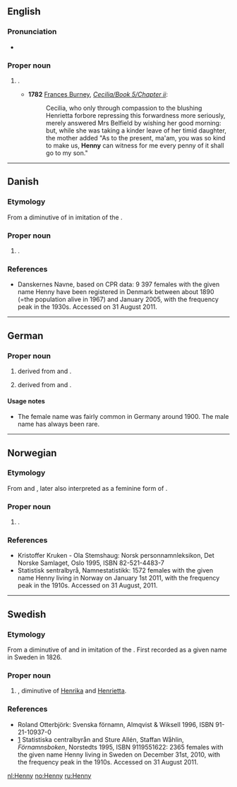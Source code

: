 ==English==

===Pronunciation===
* {{rhymes|ɛni|lang=en}}

===Proper noun===
{{en-proper noun}}

# {{given name|female|diminutive=Henrietta}}.
#* '''1782''' [[w:Frances Burney|Frances Burney]], ''[[s:Cecilia/Book 5/Chapter ii|Cecilia/Book 5/Chapter ii]]'':
#*: Cecilia, who only through compassion to the blushing Henrietta forbore repressing this forwardness more seriously, merely answered Mrs Belfield by wishing her good morning: but, while she was taking a kinder leave of her timid daughter, the mother added "As to the present, ma'am, you was so kind to make us, '''Henny''' can witness for me every penny of it shall go to my son."

----

==Danish==

===Etymology===
From a diminutive of {{term|Henriette|lang=da}} in imitation of the {{etyl|en|da}} {{term|Henny|lang=en}}.

===Proper noun===
{{head|da|proper noun}}

# {{given name|female|lang=da}}.

===References===
* [http://www.danskernesnavne.navneforskning.ku.dk/ ] Danskernes Navne, based on CPR data: 9 397 females with the given name Henny have been registered in Denmark between about 1890 (=the population alive in 1967) and January 2005, with the frequency peak in the 1930s. Accessed on 31 August 2011.

----

==German==

===Proper noun===
{{head|de|proper noun}}

# {{given name|female|lang=de}} derived from {{term|Henriette|lang=de}} and {{term|Johanna|lang=de}}.
# {{given name|male|lang=de}} derived from {{term|Heinrich|lang=de}} and {{term|Johannes|lang=de}}.

====Usage notes====
* The female name was fairly common in Germany around 1900. The male name has always been rare.

----

==Norwegian==

===Etymology===
From {{term|Henriette|lang=no}} and {{term|Henrikke|lang=no}}, later also interpreted as a feminine form of {{term|Henning|lang=no}}.

===Proper noun===
{{no-proper noun}}
# {{given name|female|lang=no}}.

===References===
* Kristoffer Kruken - Ola Stemshaug: Norsk personnamnleksikon, Det Norske Samlaget, Oslo 1995, ISBN 82-521-4483-7
* [http://www.ssb.no/navn/ ] Statistisk sentralbyrå, Namnestatistikk: 1572 females with the given name Henny living in Norway on January 1st 2011, with the frequency peak in the 1910s. Accessed on 31 August, 2011.

----

==Swedish==

===Etymology===
From a diminutive of {{term|Henrietta|lang=sv}} and {{term|Henrika|lang=sv}} in imitation of the {{etyl|en|sv}} {{term|Henny|lang=en}}. First recorded as a given name in Sweden in 1826.

===Proper noun===
{{head|sv|proper noun}}

# {{given name|female|lang=sv}}, diminutive of [[Henrika]] and [[Henrietta]].

===References===
* Roland Otterbjörk: Svenska förnamn, Almqvist & Wiksell 1996, ISBN 91-21-10937-0
* [http://www.scb.se/Pages/NameSearch____259432.aspx] Statistiska centralbyrån and Sture Allén, Staffan Wåhlin, ''Förnamnsboken'', Norstedts 1995, ISBN 9119551622: 2365 females with the given name Henny living in Sweden on December 31st, 2010, with the frequency peak in the 1910s. Accessed on 31 August 2011.

[[nl:Henny]]
[[no:Henny]]
[[ru:Henny]]